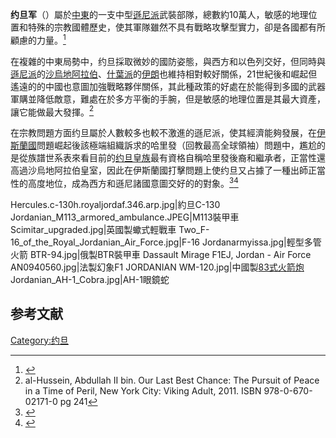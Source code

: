 {{Infobox national military
|country=Jordan
|name=约旦军<br />القوات المسلحة الأردنية
|image=[[File:Royal_Jordanian_Army_Flag.svg|Emblem of the Jordanian Armed Forces]]
|caption=约旦军旗
|founded=1920/10
|current_form= 1956/4
|branches={{flagicon image|Royal Jordanian Army Flag.svg}} [[約旦皇家陸軍|約旦皇家陸軍]]<br />{{flagicon image|Air Force Ensign of Jordan.svg}} [[約旦皇家空軍|約旦皇家空軍]]<br />{{flagicon image|Naval Ensign of Jordan.svg}} [[約旦皇家海軍|約旦皇家海軍]]
|headquarters= Amman
<!-- Leadership -->
|commander-in-chief=Abdullah II of Jordan
|commander-in-chief_title=三軍統帥
|minister=Abdullah Al-Nsour
|minister_title=國防大臣
|commander=Mashal Mohammad Al-Zaben
|commander_title=參謀聯席會主席
<!-- Manpower -->
|age=18–49 
|conscription=<small>Suspended indefinitely in 1992; all members are regular volunteers.</small>
|manpower_data=
|manpower_age=
|available=
|available_f=
|size=3,000,000 (2010 est.)
|fit=
|fit_f=
|reaching=
|reaching_f=
|active=110,700 (2013 est.)
|ranked=
|reserve=60,000 地面軍, 5,000 外派軍 (2013 est.)
|deployed=
<!-- Financial -->
|amount=$1.36bn (2012 est.)
|percent_GDP=6.7% (2010 est.)
<!-- Industrial -->
|foreign_suppliers={{flag|United States}}<br />{{flag|Russia}}<br />{{flag|France}}<br />{{flag|People's Republic of China}}<br />{{flag|South Korea}}<br />{{flag|Serbia}}<br />{{flag|Republic of China}}<ref>{{cite news|title=台灣製步槍好 外銷評價高|url=http://news.ltn.com.tw/news/politics/paper/21831|publisher=自由時報|date=2005-06-13|accessdate=2017-10-20|archive-date=2019-06-29|archive-url=https://web.archive.org/web/20190629111038/https://news.ltn.com.tw/news/politics/paper/21831|dead-url=no}}</ref><br />{{flag|Iraq}}<br />{{flag|Ukraine}}<br />{{flag|United Kingdom}}
|domestic_suppliers=KADDB  皇家研發設計局
|imports=$3億美金
|exports=$7200萬美金
<!-- Related articles -->
|history=
[[第一次中东战争|第一次中东战争]]<br />
[[六日戰爭|六日戰爭]]<br />
[[贖罪日戰爭|贖罪日戰爭]]<br />
[[埃以消耗战争|埃以消耗战争]]<br />
[[伊斯蘭國|伊斯蘭國]]戰爭<br />
|ranks=
}}
'''约旦军'''（{{lang-ar|القوات المسلحة الأردنية}}）屬於[[中東|中東]]的一支中型[[遜尼派|遜尼派]]武裝部隊，總數約10萬人，敏感的地理位置和特殊的宗教國體歷史，使其軍隊雖然不具有戰略攻擊型實力，卻是各國都有所顧慮的力量。<ref>{{Cite web |url=http://www.socnet.com/archive/index.php/t-58075.html |title=www.socnet.com |access-date=2014-12-27 |archive-date=2019-06-15 |archive-url=https://web.archive.org/web/20190615210145/http://www.socnet.com/archive/index.php/t-58075.html |dead-url=no }}</ref>

在複雜的中東局勢中，约旦採取微妙的國防姿態，與西方和以色列交好，但同時與[[遜尼派|遜尼派]]的[[沙烏地阿拉伯|沙烏地阿拉伯]]、[[什葉派|什葉派]]的[[伊朗|伊朗]]也維持相對較好關係，21世紀後和崛起但遙遠的的中國也意圖加強戰略夥伴關係，其此種政策的好處在於能得到多國的武器軍購並降低敵意，難處在於多方平衡的手腕，但是敏感的地理位置是其最大資產，讓它能做最大發揮。<ref>al-Hussein, Abdullah II bin. Our Last Best Chance: The Pursuit of Peace in a Time of Peril, New York City: Viking Adult, 2011. ISBN 978-0-670-02171-0 pg 241</ref>

在宗教問題方面约旦屬於人數較多也較不激進的遜尼派，使其經濟能夠發展，在[[伊斯蘭國|伊斯蘭國]]問題崛起後該極端組織訴求的哈里發（回教最高全球領袖）問題中，尷尬的是從族譜世系表來看目前的[[哈希姆家族|约旦皇族]]最有資格自稱哈里發後裔和繼承者，正當性還高過沙烏地阿拉伯皇室，因此在伊斯蘭國打擊問題上使约旦又占據了一種出師正當性的高度地位，成為西方和遜尼諸國意圖交好的的對象。<ref>{{Cite web |url=http://news.cntv.cn/2014/12/26/VIDE1419607199010507.shtml |title=央視-約旦軍事地位 |access-date=2014-12-27 |archive-date=2021-03-17 |archive-url=https://web.archive.org/web/20210317053725/http://news.cntv.cn/2014/12/26/VIDE1419607199010507.shtml |dead-url=no }}</ref><ref>{{Cite web |url=http://www.defense.gov/news/newsarticle.aspx?id=14978 |title=Jordanian Military Helps Its Neighbors |access-date=2014-12-27 |archive-date=2015-07-24 |archive-url=https://web.archive.org/web/20150724080535/http://www.defense.gov/news/newsarticle.aspx?id=14978 |dead-url=no }}</ref>

<gallery>
Hercules.c-130h.royaljordaf.346.arp.jpg|約旦C-130
Jordanian_M113_armored_ambulance.JPEG|M113裝甲車
Scimitar_upgraded.jpg|英國製蠍式輕戰車
Two_F-16_of_the_Royal_Jordanian_Air_Force.jpg|F-16
Jordanarmyissa.jpg|輕型多管火箭
BTR-94.jpg|俄製BTR裝甲車
Dassault Mirage F1EJ, Jordan - Air Force AN0940560.jpg|法製幻象F1
JORDANIAN WM-120.jpg|中國製[[83式火箭炮|83式火箭炮]]
Jordanian_AH-1_Cobra.jpg|AH-1眼鏡蛇
</gallery>

==参考文献==
<div class="references-small">
<references />
</div>
{{亞洲各国家和地區军事}}
[[Category:约旦|Category:约旦]]